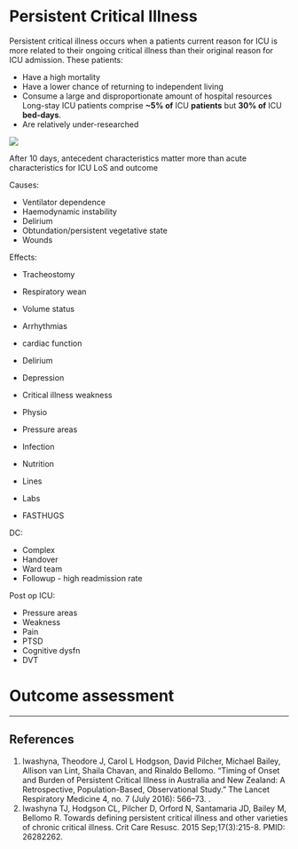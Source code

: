 # Persistent Critical Illness

Persistent critical illness occurs when a patients current reason for ICU is more related to their ongoing critical illness than their original reason for ICU admission. These patients:

* Have a high mortality
* Have a lower chance of returning to independent living
* Consume a large and disproportionate amount of hospital resources\
Long-stay ICU patients comprise **~5% of** ICU **patients** but **30% of** ICU **bed-days**.
* Are relatively under-researched


:::column-margin
![](/resources/pci-auroc.png)
:::

After 10 days, antecedent characteristics matter more than acute characteristics for ICU LoS and outcome

Causes:

* Ventilator dependence
* Haemodynamic instability
* Delirium
* Obtundation/persistent vegetative state
* Wounds

Effects:

* Tracheostomy
* Respiratory wean

* Volume status
* Arrhythmias
* cardiac function

* Delirium
* Depression
* Critical illness weakness
* Physio

* Pressure areas

* Infection

* Nutrition

* Lines
* Labs

* FASTHUGS

DC:

* Complex
* Handover
* Ward team
* Followup - high readmission rate

Post op ICU:

* Pressure areas
* Weakness
* Pain
* PTSD
* Cognitive dysfn
* DVT

# Outcome assessment

---

## References

1. Iwashyna, Theodore J, Carol L Hodgson, David Pilcher, Michael Bailey, Allison van Lint, Shaila Chavan, and Rinaldo Bellomo. “Timing of Onset and Burden of Persistent Critical Illness in Australia and New Zealand: A Retrospective, Population-Based, Observational Study.” The Lancet Respiratory Medicine 4, no. 7 (July 2016): 566–73. [](https://doi.org/10.1016/S2213-2600(16)30098-4).
2. Iwashyna TJ, Hodgson CL, Pilcher D, Orford N, Santamaria JD, Bailey M, Bellomo R. Towards defining persistent critical illness and other varieties of chronic critical illness. Crit Care Resusc. 2015 Sep;17(3):215-8. PMID: 26282262.
